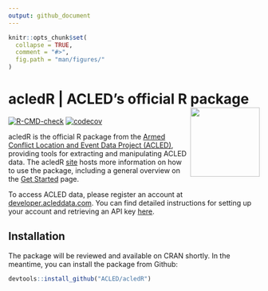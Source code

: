 ```yaml
---
output: github_document
---
```


<!-- README.md is generated from README.Rmd. Please edit that file -->

```r
knitr::opts_chunk$set(
  collapse = TRUE,
  comment = "#>",
  fig.path = "man/figures/"
)
```

# acledR | ACLED's official R package <a href='ACLED.github.io/acledR/'><img src='man/figures/logo.png' align="right" height="139" /></a>

<!-- badges: start -->

[![R-CMD-check](https://github.com/ACLED/acledR/actions/workflows/R-CMD-check.yaml/badge.svg)](https://github.com/ACLED/acledR/actions/workflows/R-CMD-check.yaml)
[![codecov](https://codecov.io/gh/ACLED/acledR/graph/badge.svg?token=TDJodXhEvx)](https://codecov.io/gh/ACLED/acledR)
<!-- badges: end -->


acledR is the official R package from the [Armed Conflict Location and Event Data Project (ACLED)](https://acleddata.com/), providing tools for extracting and manipulating ACLED data. The acledR [site](https://dtacled.github.io/acledR) hosts more information on how to use the package, including a general overview on the [Get Started](https://dtacled.github.io/acledR/articles/get_started.html) page.

To access ACLED data, please register an account at [developer.acleddata.com](https://developer.acleddata.com). You can find detailed instructions for setting up your account and retrieving an API key [here](https://acleddata.com/acleddatanew//wp-content/uploads/2021/11/ACLED_Access-Guide_October-2020.pdf). 


## Installation

The package will be reviewed and available on CRAN shortly. In the meantime, you can install the package from Github:

```r
devtools::install_github("ACLED/acledR")
```


